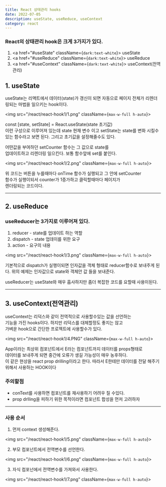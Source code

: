 ---
title: React 상태관리 hooks
date: 2022-07-05
description: useState, useReduce, useContext
category: react
---

<h3 className={`dark:text-white`}>
  React의 상태관리 hook은 크게 3가지가 있다.
</h3>

1. <a href="#useState" className={`dark:text-white`}>
     useState
   </a>
2. <a href="#useReduce" className={`dark:text-white`}>
     useReduce
   </a>
3. <a href="#useContext" className={`dark:text-white`}>
     useContext(전역관리)
   </a>

<h2 id="useState" className={`dark:text-white`}>
  1. useState
</h2>

useState는 리액트에서 데이터(state)가 갱신이 되면 자동으로
페이지 전체가 리렌더링되는 마법을 일으키는 hook이다.

<img src="/react/react-hook1/1.png" className={`max-w-full h-auto`}></img>

const [state, setState] = React.useState(state 초기값)  
이런 구성으로 이루어져 있는데 state 현재 변수 이고 setState는 state를
변화 시킬수있는 함수라고 보면 된다. 그리고 초기값을 설정해줄수도 있다.

어떤값을 부여하던 setCounter 함수는 그 값으로 state를  
업데이트하고 리렌더링 일으킨다. 보통 함수앞에 set를 붙인다.

<img src="/react/react-hook1/2.png" className={`max-w-full h-auto`}></img>

위 코드는 버튼을 누를때마다 onTime 함수가 실행되고 그 안에 setCounter  
함수가 실행이되서 counter가 1증가하고 클릭할때마다 페이지가  
렌더링되는 코드이다.

---

<h2 id="useReduce" className={`dark:text-white`}>
  2. useReduce
</h2>

<h3 className={`dark:text-white`}>useReducer는 3가지로 이루어져 있다.</h3>

1. reducer - state를 업데이트 하는 역할
2. dispatch - state 업데이를 위한 요구
3. action - 요구의 내용

<img src="/react/react-hook1/3.png" className={`max-w-full h-auto`}></img>

기본적으로 dispatch가 실행이되면 인자값을 객체 형태로 reducer함수로
보내주게 된다. 위의 예제는 인자값으로 state와 객체안 값 들을 보내준다.

useReducer는 useState와 매우 흡사하지만 좀더 복잡한 코드를 요할때
사용이된다.

---

<h2 id="useContext" className={`dark:text-white`}>
  3. useContext(전역관리)
</h2>

useContext는 리덕스와 같이 전역적으로 사용할수있는 값을 선언하는  
기능을 가진 hooks이다. 하지만 리덕스를 대체할정도 좋지는 않고  
가벼운 hook으로 간단한 프로젝트에 사용할수가 있다.

<img src="/react/react-hook1/4.PNG" className={`max-w-full h-auto`}></img>

App이라는 최상위 컴포넌트에서 E라는 컴포넌트까지 데이터를 props형태로  
데이터를 보내주게 되면 중간에 오류가 생길 가능성이 매우 농후하다.  
이 같은 현상을 react prop drilling이라고 한다.
따라서 E한테만 데이터를 전달 해주기 위해서 사용하는 HOOK이다

<h3 className={`dark:text-white`}>주의할점</h3>

- conText를 사용하면 컴포넌트를 재사용하기 어려우 질 수있다.
- prop drlling을 피하기 위한 목적이라면 컴포넌트 합성을 먼저 고려하자

---

<h3 className={`dark:text-white`}>사용 순서</h3>

1. 먼저 context 생성해준다.

<img src="/react/react-hook1/5.png" className={`max-w-full h-auto`}></img>

2. 부모 컴포넌트에서 전역변수를 선언한다.

<img src="/react/react-hook1/6.png" className={`max-w-full h-auto`}></img>

3. 자식 컴포넌에서 전역변수를 가져와서 사용한다.

<img src="/react/react-hook1/7.png" className={`max-w-full h-auto`}></img>

